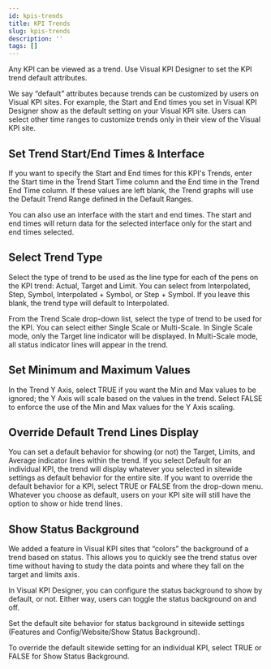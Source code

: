 ```yaml
---
id: kpis-trends
title: KPI Trends
slug: kpis-trends
description: ''
tags: []
---
```



Any KPI can be viewed as a trend. Use Visual KPI Designer to set the KPI trend default attributes.

We say “default” attributes because trends can be customized by users on Visual KPI sites. For example, the Start and End times you set in Visual KPI Designer show as the default setting on your Visual KPI site. Users can select other time ranges to customize trends only in their view of the Visual KPI site.

<StylizedImage
  imgURL="img/designer/kpi-trends-enduser.png"
  alt="KPI Trend End User"
/>

## Set Trend Start/End Times & Interface

If you want to specify the Start and End times for this KPI's Trends, enter the Start time in the Trend Start Time column and the End time in the Trend End Time column. If these values are left blank, the Trend graphs will use the Default Trend Range defined in the Default Ranges.

You can also use an interface with the start and end times. The start and end times will return data for the selected interface only for the start and end times selected.

## Select Trend Type

Select the type of trend to be used as the line type for each of the pens on the KPI trend: Actual, Target and Limit. You can select from Interpolated, Step, Symbol, Interpolated + Symbol, or Step + Symbol. If you leave this blank, the trend type will default to Interpolated.

From the Trend Scale drop-down list, select the type of trend to be used for the KPI. You can select either Single Scale or Multi-Scale. In Single Scale mode, only the Target line indicator will be displayed. In Multi-Scale mode, all status indicator lines will appear in the trend.

## Set Minimum and Maximum Values

In the Trend Y Axis, select TRUE if you want the Min and Max values to be ignored; the Y Axis will scale based on the values in the trend. Select FALSE to enforce the use of the Min and Max values for the Y Axis scaling.

## Override Default Trend Lines Display

You can set a default behavior for showing (or not) the Target, Limits, and Average indicator lines within the trend. If you select Default for an individual KPI, the trend will display whatever you selected in sitewide settings as default behavior for the entire site. If you want to override the default behavior for a KPI, select TRUE or FALSE from the drop-down menu. Whatever you choose as default, users on your KPI site will still have the option to show or hide trend lines.

## Show Status Background

We added a feature in Visual KPI sites that “colors” the background of a trend based on status. This allows you to quickly see the trend status over time without having to study the data points and where they fall on the target and limits axis.

In Visual KPI Designer, you can configure the status background to show by default, or not. Either way, users can toggle the status background on and off.

Set the default site behavior for status background in sitewide settings (Features and Config/Website/Show Status Background).

To override the default sitewide setting for an individual KPI, select TRUE or FALSE for Show Status Background.

<StylizedImage
  imgURL="img/designer/kpi-trends-worksheet.png"
  alt="KPI Trends Worksheet"
/>
